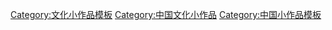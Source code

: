 [[Category:文化小作品模板|Category:文化小作品模板]]
[[Category:中国文化小作品|Category:中国文化小作品]]
[[Category:中国小作品模板|Category:中国小作品模板]]